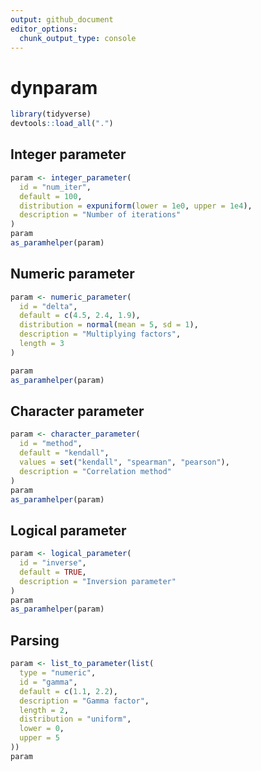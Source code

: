 ```yaml
---
output: github_document
editor_options: 
  chunk_output_type: console
---
```


<!-- README.md is generated from README.Rmd. Please edit that file -->

# dynparam

```r
library(tidyverse)
devtools::load_all(".")
```

## Integer parameter
```r
param <- integer_parameter(
  id = "num_iter", 
  default = 100,
  distribution = expuniform(lower = 1e0, upper = 1e4), 
  description = "Number of iterations"
)
param
as_paramhelper(param)
```

## Numeric parameter
```r
param <- numeric_parameter(
  id = "delta", 
  default = c(4.5, 2.4, 1.9), 
  distribution = normal(mean = 5, sd = 1),
  description = "Multiplying factors",
  length = 3
)

param
as_paramhelper(param)
```

## Character parameter
```r
param <- character_parameter(
  id = "method", 
  default = "kendall",
  values = set("kendall", "spearman", "pearson"), 
  description = "Correlation method"
)
param
as_paramhelper(param)
```

## Logical parameter
```r
param <- logical_parameter(
  id = "inverse",
  default = TRUE, 
  description = "Inversion parameter"
)
param
as_paramhelper(param)
```

## Parsing
```r
param <- list_to_parameter(list(
  type = "numeric",
  id = "gamma",
  default = c(1.1, 2.2),
  description = "Gamma factor",
  length = 2,
  distribution = "uniform",
  lower = 0,
  upper = 5
))
param
```
